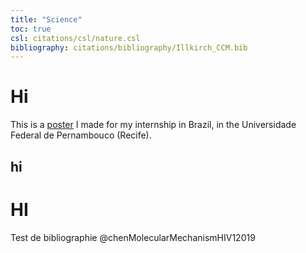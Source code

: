 ---
title: "Science"
toc: true
csl: citations/csl/nature.csl
bibliography: citations/bibliography/Illkirch_CCM.bib
---
# Hi 
This is a [poster](https://martinbagar.github.io/documents/poster_stage-bresil.pdf) I made for my internship in Brazil, in the Universidade Federal de Pernambouco (Recife).

## hi

# HI 
Test de bibliographie @chenMolecularMechanismHIV12019